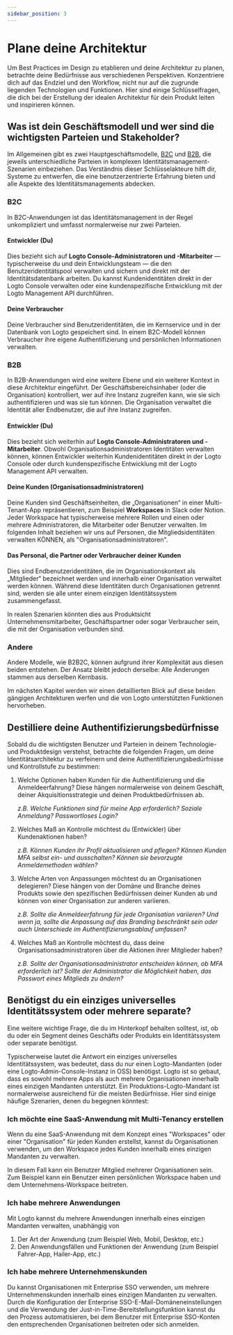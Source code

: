 ```yaml
---
sidebar_position: 3
---
```


# Plane deine Architektur

Um Best Practices im Design zu etablieren und deine Architektur zu planen, betrachte deine Bedürfnisse aus verschiedenen Perspektiven. Konzentriere dich auf das Endziel und den Workflow, nicht nur auf die zugrunde liegenden Technologien und Funktionen. Hier sind einige Schlüsselfragen, die dich bei der Erstellung der idealen Architektur für dein Produkt leiten und inspirieren können.

## Was ist dein Geschäftsmodell und wer sind die wichtigsten Parteien und Stakeholder?

Im Allgemeinen gibt es zwei Hauptgeschäftsmodelle, [B2C](/introduction/plan-your-architecture/b2c) und [B2B](/introduction/plan-your-architecture/b2b), die jeweils unterschiedliche Parteien in komplexen Identitätsmanagement-Szenarien einbeziehen. Das Verständnis dieser Schlüsselakteure hilft dir, Systeme zu entwerfen, die eine benutzerzentrierte Erfahrung bieten und alle Aspekte des Identitätsmanagements abdecken.

### B2C

In B2C-Anwendungen ist das Identitätsmanagement in der Regel unkompliziert und umfasst normalerweise nur zwei Parteien.

#### Entwickler (Du)

Dies bezieht sich auf **Logto Console-Administratoren und -Mitarbeiter** — typischerweise du und dein Entwicklungsteam — die den Benutzeridentitätspool verwalten und sichern und direkt mit der Identitätsdatenbank arbeiten. Du kannst Kundenidentitäten direkt in der Logto Console verwalten oder eine kundenspezifische Entwicklung mit der Logto Management API durchführen.

#### Deine Verbraucher

Deine Verbraucher sind Benutzeridentitäten, die im Kernservice und in der Datenbank von Logto gespeichert sind. In einem B2C-Modell können Verbraucher ihre eigene Authentifizierung und persönlichen Informationen verwalten.

### B2B

In B2B-Anwendungen wird eine weitere Ebene und ein weiterer Kontext in diese Architektur eingeführt. Der Geschäftsbereichsinhaber (oder die Organisation) kontrolliert, wer auf ihre Instanz zugreifen kann, wie sie sich authentifizieren und was sie tun können. Die Organisation verwaltet die Identität aller Endbenutzer, die auf ihre Instanz zugreifen.

#### Entwickler (Du)

Dies bezieht sich weiterhin auf **Logto Console-Administratoren und -Mitarbeiter**. Obwohl Organisationsadministratoren Identitäten verwalten können, können Entwickler weiterhin Kundenidentitäten direkt in der Logto Console oder durch kundenspezifische Entwicklung mit der Logto Management API verwalten.

#### Deine Kunden (Organisationsadministratoren)

Deine Kunden sind Geschäftseinheiten, die „Organisationen“ in einer Multi-Tenant-App repräsentieren, zum Beispiel **Workspaces** in Slack oder Notion. Jeder Workspace hat typischerweise mehrere Rollen und einen oder mehrere Administratoren, die Mitarbeiter oder Benutzer verwalten. Im folgenden Inhalt beziehen wir uns auf Personen, die Mitgliedsidentitäten verwalten KÖNNEN, als "Organisationsadministratoren".

#### Das Personal, die Partner oder Verbraucher deiner Kunden

Dies sind Endbenutzeridentitäten, die im Organisationskontext als „Mitglieder“ bezeichnet werden und innerhalb einer Organisation verwaltet werden können. Während diese Identitäten durch Organisationen getrennt sind, werden sie alle unter einem einzigen Identitätssystem zusammengefasst.

In realen Szenarien könnten dies aus Produktsicht Unternehmensmitarbeiter, Geschäftspartner oder sogar Verbraucher sein, die mit der Organisation verbunden sind.

### Andere

Andere Modelle, wie B2B2C, können aufgrund ihrer Komplexität aus diesen beiden entstehen. Der Ansatz bleibt jedoch derselbe: Alle Änderungen stammen aus derselben Kernbasis.

Im nächsten Kapitel werden wir einen detaillierten Blick auf diese beiden gängigen Architekturen werfen und die von Logto unterstützten Funktionen hervorheben.

## Destilliere deine Authentifizierungsbedürfnisse

Sobald du die wichtigsten Benutzer und Parteien in deinem Technologie- und Produktdesign verstehst, betrachte die folgenden Fragen, um deine Identitätsarchitektur zu verfeinern und deine Authentifizierungsbedürfnisse und Kontrollstufe zu bestimmen:

1. Welche Optionen haben Kunden für die Authentifizierung und die Anmeldeerfahrung? Diese hängen normalerweise von deinem Geschäft, deiner Akquisitionsstrategie und deinen Produktbedürfnissen ab.

   _z.B. Welche Funktionen sind für meine App erforderlich? Soziale Anmeldung? Passwortloses Login?_

2. Welches Maß an Kontrolle möchtest du (Entwickler) über Kundenaktionen haben?

   _z.B. Können Kunden ihr Profil aktualisieren und pflegen? Können Kunden MFA selbst ein- und ausschalten? Können sie bevorzugte Anmeldemethoden wählen?_

3. Welche Arten von Anpassungen möchtest du an Organisationen delegieren? Diese hängen von der Domäne und Branche deines Produkts sowie den spezifischen Bedürfnissen deiner Kunden ab und können von einer Organisation zur anderen variieren.

   _z.B. Sollte die Anmeldeerfahrung für jede Organisation variieren? Und wenn ja, sollte die Anpassung auf das Branding beschränkt sein oder auch Unterschiede im Authentifizierungsablauf umfassen?_

4. Welches Maß an Kontrolle möchtest du, dass deine Organisationsadministratoren über die Aktionen ihrer Mitglieder haben?

   _z.B. Sollte der Organisationsadministrator entscheiden können, ob MFA erforderlich ist? Sollte der Administrator die Möglichkeit haben, das Passwort eines Mitglieds zu ändern?_

## Benötigst du ein einziges universelles Identitätssystem oder mehrere separate?

Eine weitere wichtige Frage, die du im Hinterkopf behalten solltest, ist, ob du oder ein Segment deines Geschäfts oder Produkts ein Identitätssystem oder separate benötigst.

Typischerweise lautet die Antwort ein einziges universelles Identitätssystem, was bedeutet, dass du nur einen Logto-Mandanten (oder eine Logto-Admin-Console-Instanz in OSS) benötigst. Logto ist so gebaut, dass es sowohl mehrere Apps als auch mehrere Organisationen innerhalb eines einzigen Mandanten unterstützt. Ein Produktions-Logto-Mandant ist normalerweise ausreichend für die meisten Bedürfnisse. Hier sind einige häufige Szenarien, denen du begegnen könntest:

### Ich möchte eine SaaS-Anwendung mit Multi-Tenancy erstellen

Wenn du eine SaaS-Anwendung mit dem Konzept eines "Workspaces" oder einer "Organisation" für jeden Kunden erstellst, kannst du Organisationen verwenden, um den Workspace jedes Kunden innerhalb eines einzigen Mandanten zu verwalten.

In diesem Fall kann ein Benutzer Mitglied mehrerer Organisationen sein. Zum Beispiel kann ein Benutzer einen persönlichen Workspace haben und dem Unternehmens-Workspace beitreten.

### Ich habe mehrere Anwendungen

Mit Logto kannst du mehrere Anwendungen innerhalb eines einzigen Mandanten verwalten, unabhängig von

1. Der Art der Anwendung (zum Beispiel Web, Mobil, Desktop, etc.)
2. Den Anwendungsfällen und Funktionen der Anwendung (zum Beispiel Fahrer-App, Hailer-App, etc.)

### Ich habe mehrere Unternehmenskunden

Du kannst Organisationen mit Enterprise SSO verwenden, um mehrere Unternehmenskunden innerhalb eines einzigen Mandanten zu verwalten. Durch die Konfiguration der Enterprise SSO-E-Mail-Domäneneinstellungen und die Verwendung der Just-in-Time-Bereitstellungsfunktion kannst du den Prozess automatisieren, bei dem Benutzer mit Enterprise SSO-Konten den entsprechenden Organisationen beitreten oder sich anmelden.
